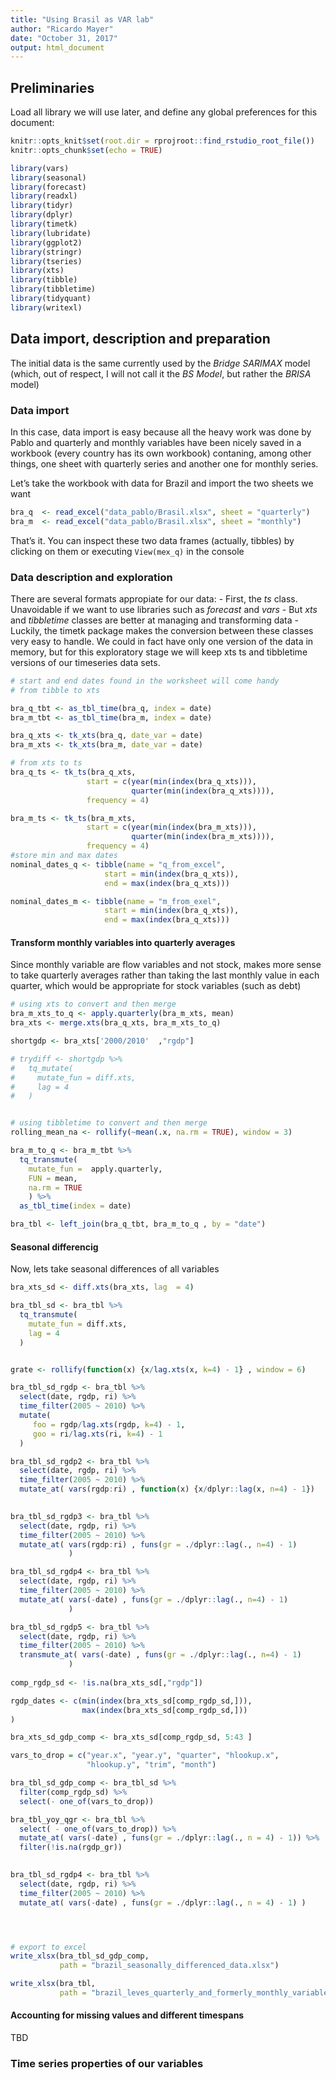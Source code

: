 ```yaml
---
title: "Using Brasil as VAR lab"
author: "Ricardo Mayer"
date: "October 31, 2017"
output: html_document
---
```


## Preliminaries
Load all library we will use later, and define any global preferences for this document:


```r
knitr::opts_knit$set(root.dir = rprojroot::find_rstudio_root_file())
knitr::opts_chunk$set(echo = TRUE)
```

```r
library(vars)
library(seasonal)
library(forecast)
library(readxl)
library(tidyr)
library(dplyr)
library(timetk)
library(lubridate)
library(ggplot2)
library(stringr)
library(tseries)
library(xts)
library(tibble)
library(tibbletime)
library(tidyquant)
library(writexl)
```


## Data import, description and preparation

The initial data is the same currently used by the *Bridge SARIMAX* model (which, out of respect, I will not call it the *BS Model*, but rather the *BRISA* model)

### Data import
In this case, data import is easy because all the heavy work was done by Pablo and quarterly and monthly variables have been nicely saved in a workbook (every country has its own workbook) contaning, among other things, one sheet with quarterly series and another one for monthly series.

Let's take the workbook with data for Brazil and import the two sheets we want

```r
bra_q  <- read_excel("data_pablo/Brasil.xlsx", sheet = "quarterly")
bra_m  <- read_excel("data_pablo/Brasil.xlsx", sheet = "monthly")
```

That's it. You can inspect these two data frames (actually, tibbles) by clicking on them or executing `View(mex_q)` in the console

### Data description and exploration
There are several formats appropiate  for our data:
-  First, the *ts* class. Unavoidable if we want to use libraries such as  *forecast* and *vars*
-  But *xts* and *tibbletime* classes are better at managing and transforming data
-  Luckily, the timetk package makes the conversion between these classes very easy to handle. We could in fact have only one version of the data in memory, but for this exploratory stage we will keep xts ts and tibbletime versions of our timeseries data sets.

```r
# start and end dates found in the worksheet will come handy
# from tibble to xts

bra_q_tbt <- as_tbl_time(bra_q, index = date)
bra_m_tbt <- as_tbl_time(bra_m, index = date)

bra_q_xts <- tk_xts(bra_q, date_var = date)
bra_m_xts <- tk_xts(bra_m, date_var = date)

# from xts to ts
bra_q_ts <- tk_ts(bra_q_xts,
                 start = c(year(min(index(bra_q_xts))), 
                           quarter(min(index(bra_q_xts)))),
                 frequency = 4)

bra_m_ts <- tk_ts(bra_m_xts,
                 start = c(year(min(index(bra_m_xts))), 
                           quarter(min(index(bra_m_xts)))),
                 frequency = 4)
#store min and max dates
nominal_dates_q <- tibble(name = "q_from_excel",
                     start = min(index(bra_q_xts)),
                     end = max(index(bra_q_xts)))

nominal_dates_m <- tibble(name = "m_from_exel",
                     start = min(index(bra_q_xts)),
                     end = max(index(bra_q_xts)))

```

#### Transform monthly variables into quarterly averages

Since monthly variable are flow variables and not stock, makes more sense to take quarterly averages rather than taking the last monthly value in each quarter, which would be appropriate for stock variables (such as debt)

```r
# using xts to convert and then merge
bra_m_xts_to_q <- apply.quarterly(bra_m_xts, mean)
bra_xts <- merge.xts(bra_q_xts, bra_m_xts_to_q)

shortgdp <- bra_xts['2000/2010'  ,"rgdp"]

# trydiff <- shortgdp %>% 
#   tq_mutate(
#     mutate_fun = diff.xts,
#     lag = 4
#   )


# using tibbletime to convert and then merge
rolling_mean_na <- rollify(~mean(.x, na.rm = TRUE), window = 3)

bra_m_to_q <- bra_m_tbt %>% 
  tq_transmute(
    mutate_fun =  apply.quarterly,
    FUN = mean,
    na.rm = TRUE
    ) %>% 
  as_tbl_time(index = date)

bra_tbl <- left_join(bra_q_tbt, bra_m_to_q , by = "date")  

```

#### Seasonal differencig

Now, lets take seasonal differences of all variables

```r
bra_xts_sd <- diff.xts(bra_xts, lag  = 4)

bra_tbl_sd <- bra_tbl %>% 
  tq_transmute(
    mutate_fun = diff.xts,
    lag = 4
  )


grate <- rollify(function(x) {x/lag.xts(x, k=4) - 1} , window = 6)

bra_tbl_sd_rgdp <- bra_tbl %>% 
  select(date, rgdp, ri) %>% 
  time_filter(2005 ~ 2010) %>% 
  mutate(
     foo = rgdp/lag.xts(rgdp, k=4) - 1,
     goo = ri/lag.xts(ri, k=4) - 1
  ) 

bra_tbl_sd_rgdp2 <- bra_tbl %>% 
  select(date, rgdp, ri) %>% 
  time_filter(2005 ~ 2010) %>% 
  mutate_at( vars(rgdp:ri) , function(x) {x/dplyr::lag(x, n=4) - 1})
   

bra_tbl_sd_rgdp3 <- bra_tbl %>% 
  select(date, rgdp, ri) %>% 
  time_filter(2005 ~ 2010) %>% 
  mutate_at( vars(rgdp:ri) , funs(gr = ./dplyr::lag(., n=4) - 1)
             )

bra_tbl_sd_rgdp4 <- bra_tbl %>% 
  select(date, rgdp, ri) %>% 
  time_filter(2005 ~ 2010) %>% 
  mutate_at( vars(-date) , funs(gr = ./dplyr::lag(., n=4) - 1)
             )

bra_tbl_sd_rgdp5 <- bra_tbl %>% 
  select(date, rgdp, ri) %>% 
  time_filter(2005 ~ 2010) %>% 
  transmute_at( vars(-date) , funs(gr = ./dplyr::lag(., n=4) - 1)
             )
   
comp_rgdp_sd <- !is.na(bra_xts_sd[,"rgdp"])

rgdp_dates <- c(min(index(bra_xts_sd[comp_rgdp_sd,])),
                max(index(bra_xts_sd[comp_rgdp_sd,]))
)

bra_xts_sd_gdp_comp <- bra_xts_sd[comp_rgdp_sd, 5:43 ] 

vars_to_drop = c("year.x", "year.y", "quarter", "hlookup.x",
                 "hlookup.y", "trim", "month")

bra_tbl_sd_gdp_comp <- bra_tbl_sd %>% 
  filter(comp_rgdp_sd) %>% 
  select(- one_of(vars_to_drop))

bra_tbl_yoy_qgr <- bra_tbl %>%
  select( - one_of(vars_to_drop)) %>% 
  mutate_at( vars(-date) , funs(gr = ./dplyr::lag(., n = 4) - 1)) %>% 
  filter(!is.na(rgdp_gr))
  

bra_tbl_sd_rgdp4 <- bra_tbl %>% 
  select(date, rgdp, ri) %>% 
  time_filter(2005 ~ 2010) %>% 
  mutate_at( vars(-date) , funs(gr = ./dplyr::lag(., n = 4) - 1) ) 




# export to excel
write_xlsx(bra_tbl_sd_gdp_comp, 
           path = "brazil_seasonally_differenced_data.xlsx")

write_xlsx(bra_tbl, 
           path = "brazil_leves_quarterly_and_formerly_monthly_variables.xlsx")
```

#### Accounting for missing values and different timespans

TBD


### Time series properties of our variables



